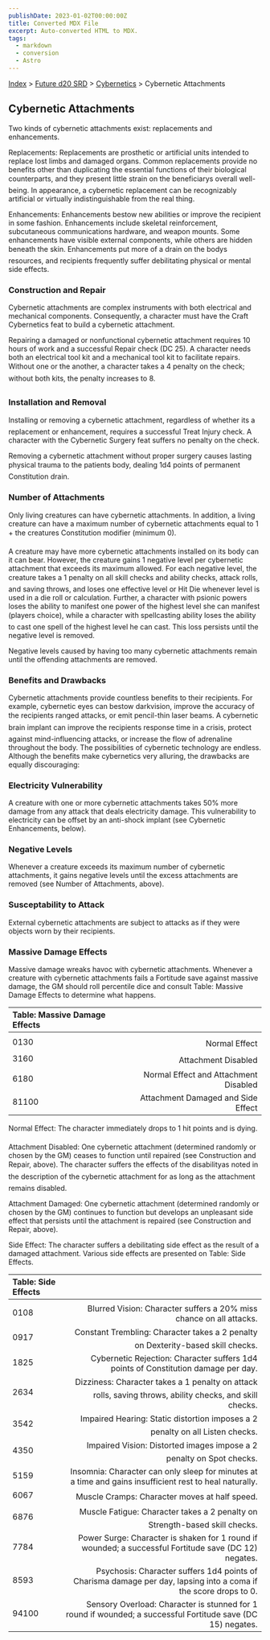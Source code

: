 ```yaml
---
publishDate: 2023-01-02T00:00:00Z
title: Converted MDX File
excerpt: Auto-converted HTML to MDX.
tags:
  - markdown
  - conversion
  - Astro
---
```






[Index](-index) > [Future d20 SRD](future-d20-srd-index) > [Cybernetics](future-d20-srd-cybernetics-index) > Cybernetic Attachments




## Cybernetic Attachments


Two kinds of cybernetic attachments exist: replacements and enhancements.


Replacements: Replacements are prosthetic or artificial units intended to replace lost limbs and damaged organs. Common replacements provide no benefits other than duplicating the essential functions of their biological counterparts, and they present little strain on the beneficiarys overall well-being. In appearance, a cybernetic replacement can be recognizably artificial or virtually indistinguishable from the real thing.


Enhancements: Enhancements bestow new abilities or improve the recipient in some fashion. Enhancements include skeletal reinforcement, subcutaneous communications hardware, and weapon mounts. Some enhancements have visible external components, while others are hidden beneath the skin. Enhancements put more of a drain on the bodys resources, and recipients frequently suffer debilitating physical or mental side effects.


### Construction and Repair


Cybernetic attachments are complex instruments with both electrical and mechanical components. Consequently, a character must have the Craft Cybernetics feat to build a cybernetic attachment.


Repairing a damaged or nonfunctional cybernetic attachment requires 10 hours of work and a successful Repair check (DC 25). A character needs both an electrical tool kit and a mechanical tool kit to facilitate repairs. Without one or the another, a character takes a 4 penalty on the check; without both kits, the penalty increases to 8.


### Installation and Removal


Installing or removing a cybernetic attachment, regardless of whether its a replacement or enhancement, requires a successful Treat Injury check. A character with the Cybernetic Surgery feat suffers no penalty on the check.


Removing a cybernetic attachment without proper surgery causes lasting physical trauma to the patients body, dealing 1d4 points of permanent Constitution drain.


### Number of Attachments


Only living creatures can have cybernetic attachments. In addition, a living creature can have a maximum number of cybernetic attachments equal to 1 + the creatures Constitution modifier (minimum 0).


A creature may have more cybernetic attachments installed on its body can it can bear. However, the creature gains 1 negative level per cybernetic attachment that exceeds its maximum allowed. For each negative level, the creature takes a 1 penalty on all skill checks and ability checks, attack rolls, and saving throws, and loses one effective level or Hit Die whenever level is used in a die roll or calculation. Further, a character with psionic powers loses the ability to manifest one power of the highest level she can manifest (players choice), while a character with spellcasting ability loses the ability to cast one spell of the highest level he can cast. This loss persists until the negative level is removed.


Negative levels caused by having too many cybernetic attachments remain until the offending attachments are removed.


### Benefits and Drawbacks


Cybernetic attachments provide countless benefits to their recipients. For example, cybernetic eyes can bestow darkvision, improve the accuracy of the recipients ranged attacks, or emit pencil-thin laser beams. A cybernetic brain implant can improve the recipients response time in a crisis, protect against mind-influencing attacks, or increase the flow of adrenaline throughout the body. The possibilities of cybernetic technology are endless. Although the benefits make cybernetics very alluring, the drawbacks are equally discouraging:


### Electricity Vulnerability


A creature with one or more cybernetic attachments takes 50% more damage from any attack that deals electricity damage. This vulnerability to electricity can be offset by an anti-shock implant (see Cybernetic Enhancements, below).


### Negative Levels



Whenever a creature exceeds its maximum number of cybernetic attachments, it gains negative levels until the excess attachments are removed (see Number of Attachments, above).


### Susceptability to Attack


External cybernetic attachments are subject to attacks as if they were objects worn by their recipients.


### Massive Damage Effects


Massive damage wreaks havoc with cybernetic attachments. Whenever a creature with cybernetic attachments fails a Fortitude save against massive damage, the GM should roll percentile dice and consult Table: Massive Damage Effects to determine what happens.


| Table: Massive Damage Effects |  |
| :------------------------------- | --: |
|  |  |
| 0130 | Normal Effect |
| 3160 | Attachment Disabled |
| 6180 | Normal Effect and Attachment Disabled |
| 81100 | Attachment Damaged and Side Effect |



Normal Effect: The character immediately drops to 1 hit points and is dying.


Attachment Disabled: One cybernetic attachment (determined randomly or chosen by the GM) ceases to function until repaired (see Construction and Repair, above). The character suffers the effects of the disabilityas noted in the description of the cybernetic attachment for as long as the attachment remains disabled.


Attachment Damaged: One cybernetic attachment (determined randomly or chosen by the GM) continues to function but develops an unpleasant side effect that persists until the attachment is repaired (see Construction and Repair, above).


Side Effect: The character suffers a debilitating side effect as the result of a damaged attachment. Various side effects are presented on Table: Side Effects.


| Table: Side Effects |  |
| :--------------------- | --: |
|  |  |
| 0108 | Blurred Vision: Character suffers a 20% miss chance on all attacks. |
| 0917 | Constant Trembling: Character takes a 2 penalty on Dexterity-based skill checks. |
| 1825 | Cybernetic Rejection: Character suffers 1d4 points of Constitution damage per day. |
| 2634 | Dizziness: Character takes a 1 penalty on attack rolls, saving throws, ability checks, and skill checks. |
| 3542 | Impaired Hearing: Static distortion imposes a 2 penalty on all Listen checks. |
| 4350 | Impaired Vision: Distorted images impose a 2 penalty on Spot checks. |
| 5159 | Insomnia: Character can only sleep for minutes at a time and gains insufficient rest to heal naturally. |
| 6067 | Muscle Cramps: Character moves at half speed. |
| 6876 | Muscle Fatigue: Character takes a 2 penalty on Strength-based skill checks. |
| 7784 | Power Surge: Character is shaken for 1 round if wounded; a successful Fortitude save (DC 12) negates. |
| 8593 | Psychosis: Character suffers 1d4 points of Charisma damage per day, lapsing into a coma if the score drops to 0. |
| 94100 | Sensory Overload: Character is stunned for 1 round if wounded; a successful Fortitude save (DC 15) negates. |




